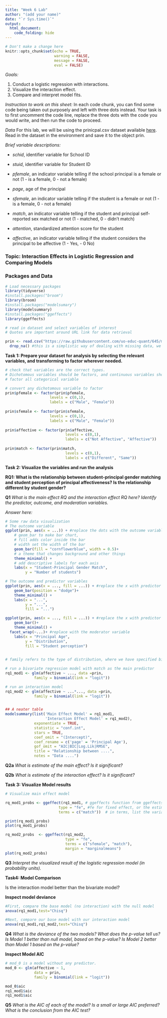 ---
title: "Week 6 Lab"
author: "(add your name)"
date: "`r Sys.time()`"
output:
  html_document:
    code_folding: hide
---

```{r setup, include=FALSE}

# Don't make a change here
knitr::opts_chunk$set(echo = TRUE,
                      warning = FALSE,
                      message = FALSE,
                      eval = FALSE)
```

*Goals:*

1. Conduct a logistic regression with interactions.
2. Visualize the interaction effect.
3. Compare and interpret model fits.

*Instruction to work on this sheet:* In each code chunk, you can find some code being taken out purposely and left with three dots instead. Your task is to first uncomment the code line, replace the three dots with the code you would write, and then run the code to proceed.

*Data*
For this lab, we will be using the prinicpal.csv dataset available [here](https://raw.githubusercontent.com/uo-educ-quant/645/master/data/principal.csv). 
Read in the dataset in the environment and save it to the object prin.

*Brief variable descriptions:*

 - *schid*, identifier variable for School ID
 
 - *stuid*, identifier variable for Student ID
 
 - *pfemale*, an indicator variable telling if the school principal is a female or not (1 - is a female, 0 - not a female)
 
 - *page*, age of the principal
 
 - *sfemale*, an indicator variable telling if the student is a female or not (1 - is a female, 0 - not a female)
 
 - *match*, an indicator variable telling if the student and principal self-reported sex matched or not (1 - matched, 0 - didn't match)
 
 - *attention*, standardized attention score for the student
 
 - *affective*, an indicator variable telling if the student considers the principal to be affective (1 - Yes, - 0 No)
 
 
 
### Topic: Interaction Effects in Logistic Regression and Comparing Models

### Packages and Data 

```{r}
# Load necessary packages 
library(tidyverse)
#install.packages("broom")
library(broom)
#install.packages("modelsumary")
library(modelsummary)
#install.packages("ggeffects")
library(ggeffects)

# read in dataset and select variables of interest 
# Quotes are important around URL link for data retrieval 

prin <- read.csv("https://raw.githubusercontent.com/uo-educ-quant/645/master/data/principal.csv") %>% 
  drop_na() #this is a simplistic way of dealing with missing data, we simply drop observations with missingness on any row
```

**Task 1: Prepare your dataset for analysis by selecting the relevant variables, and transforming to factor wherever needed.**

```{r}
# check that variables are the correct types. 
# Dichotomous variables should be factors, and continuous variables should be numeric (num) or integers (int).
# factor all categorical variable

# convert any dichotomous variable to factor
prin$pfemale <- factor(prin$pfemale,
                    levels = c(0,1),
                    labels = c("Male", "Female"))
 
prin$sfemale <- factor(prin$sfemale,
                    levels = c(0,1),
                    labels = c("Male", "Female"))
  
prin$affective <- factor(prin$affective, 
                           levels = c(0,1),
                           labels = c("Not Affective", "Affective"))
 
prin$match <- factor(prin$match, 
                           levels = c(0,1),
                           labels = c("Different", "Same"))
```

**Task 2: Visualize the variables and run the analysis**

**RQ1: What is the relationship between student-principal gender matching and student perception of principal affectiveness? Is the relationship different by student gender?**

**Q1** *What is the main effect RQ and the interaction effect RQ here? Identify the predictor, outcome, and moderation variables.*

*Answer here:*

```{r}
# Some raw data visualization
# The outcome variable
ggplot(prin, aes(x = ...)) + #replace the dots with the outcome variable
    # geom_bar to make bar chart,
    # fill adds color inside the bar
    # width set the width of the bar
    geom_bar(fill = "cornflowerblue", width = 0.5)+
    # a theme that changes background and other things
    theme_minimal() +
    # add descriptive labels for each axis
    labs(x = "Student-Principal Gender Match",
         y = "Number of students")

# The outcome and predictor variables
ggplot(prin, aes(x = ..., fill = ...)) + #replace the x with predictor variable and fill with outcome variable
    geom_bar(position = "dodge")+
    theme_minimal() +
    labs(x = "...",
         y = "...",
         fill = "...")

ggplot(prin, aes(x = ..., fill = ...)) + #replace the x with predictor variable and fill with outcome variable
    geom_bar()+
    theme_minimal() +
  facet_wrap(~...)+ #replace with the moderator variable
    labs(x = "Principal Age",
         y = "Distribution",
         fill = "Student perception")
    
```


```{r}
# family refers to the type of distribution, where we have specified binomial, and the link asks for the link function that we want to use, which is the logit for a logistic regression.

# run a bivariate regression model with match as the main predictor
rq1_mod1 <- glm(affective ~ ..., data =prin,
             family = binomial(link = "logit"))

# run an interaction model
rq1_mod2 <- glm(affective ~ ...*..., data =prin,
             family = binomial(link = "logit"))


## A neater table        
modelsummary(list('Main Effect Model' = rq1_mod1,
                  'Interaction Effect Model' = rq1_mod2),
             exponentiate = TRUE,
             statistic = "conf.int",
             stars = TRUE,
             coef_omit = "(Intercept)",
             coef_rename = c('page' = 'Principal Age'),
             gof_omit = "AIC|BIC|Log.Lik|RMSE",
             title = "Relationship between ....",
             notes = "Data ....")
```

**Q2a** *What is estimate of the main effect? Is it significant?*

**Q2b** *What is estimate of the interaction effect? Is it significant?*

**Task 3: Visualize Model results**

```{r}
# Visualize main effect model

rq_mod1_probs <- ggeffect(rq1_mod1, # ggeffects function from ggeffects package, requires model
                        type = "fe", #fe for fixed effect, or the estimate in probability terms
                        terms = c("match"))  # in terms, list the variables whose marginal effect you want to visualize

print(rq_mod1_probs)
plot(rq_mod1_probs)
```


```{r}
rq_mod2_probs  <- ggeffect(rq1_mod2,
                           type = "fe",
                           terms = c("sfemale", "match"),
                           margin = "marginalmeans")
plot(rq_mod2_probs)
```

**Q3** *Interpret the visualized result of the logistic regression model (in probability units).*

**Task4: Model Comparison**

Is the interaction model better than the bivariate model?

**Inspect model deviance**

```{r}

#First, compare the base model (no interaction) with the null model
anova(rq1_mod1,test="Chisq")

#Next, compare our base model with our interaction model
anova(rq1_mod1,rq1_mod2,test="Chisq")

```

**Q4** *What is the deviance of the two models? What does the p-value tell us? Is Model 1 better than null model, based on the p-value? Is Model 2 better than Model 1 based on the p-value?*

**Inspect Model AIC**

```{r}
# mod_0 is a model without any predictor.
mod_0 <- glm(affective ~ 1,
             data = prin,
             family = binomial(link = "logit"))

mod_0$aic
rq1_mod1$aic
rq1_mod1$aic
```

**Q5** *What is the AIC of each of the model? Is a small or large AIC preferred? What is the conclusion from the AIC test?*
